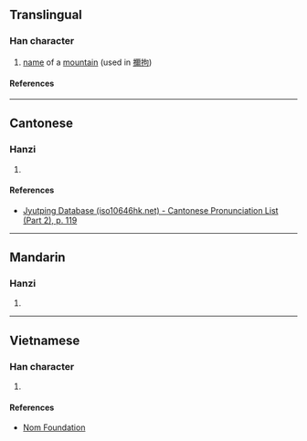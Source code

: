 {{character info/new}}
==Translingual==

===Han character===
{{Han char|rn=64|rad=手|as=14|sn=17|four=|canj=QMFB|ids=⿰扌爾}}

# [[name]] of a [[mountain]] (used in [[擟拘]])

====References====
{{Han ref|kx=0459.220|dkj=12847|dj=0808.150|hdz=31974.030|uh=64DF}}

----

==Cantonese==

===Hanzi===
{{yue-hanzi|jyut=[[mei4]]|y=mei4}}

# {{rfdef|yue|sort=手14}}

====References====
* [http://www.iso10646hk.net/jp/document/download.jsp Jyutping Database (iso10646hk.net) - Cantonese Pronunciation List (Part 2), p. 119]

----

==Mandarin==

===Hanzi===
{{cmn-hanzi|pin=[[mí]] ([[mi2]]), [[ruì]] ([[rui4]])|wg=mi<sup>2</sup>, jui<sup>4</sup>}}

# {{rfdef|cmn|sort=手14}}

----

==Vietnamese==

===Han character===
{{vi-readings|rs=手14|reading=nhể}}

# {{rfdef|vi|sort=手14}}

====References====
* [http://nomfoundation.org/common/nom_details.php?codepoint=64df Nom Foundation]